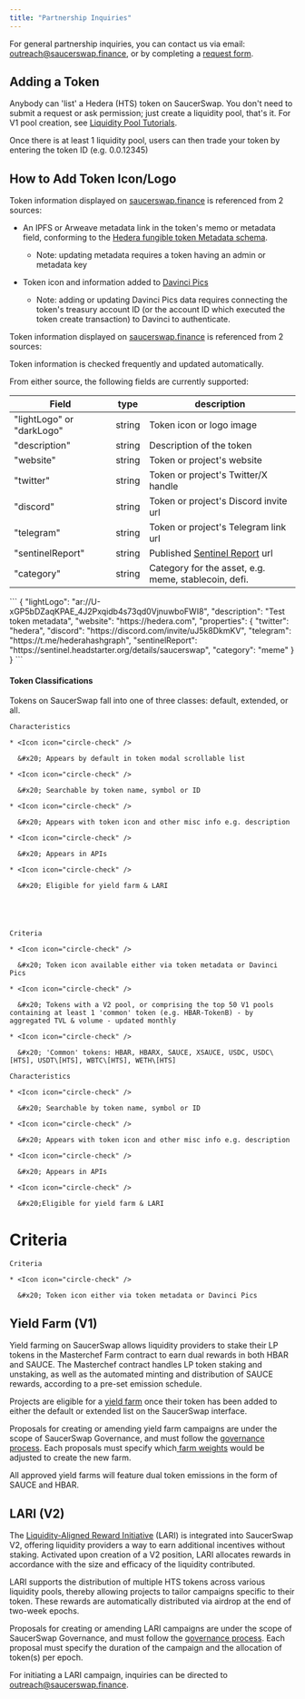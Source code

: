 ```yaml
---
title: "Partnership Inquiries"
---
```


For general partnership inquiries, you can contact us via email: [outreach@saucerswap.finance](mailto:outreach@saucerswap.finance), or by completing a [request form](https://z30ev00547x.typeform.com/to/YBGqwGup).

## Adding a Token[](#adding-a-token)

Anybody can 'list' a Hedera (HTS) token on SaucerSwap. You don't need to submit a request or ask permission; just create a liquidity pool, that's it. For V1 pool creation, see [Liquidity Pool Tutorials](https://docs.saucerswap.finance/get-started/saucerswap-tutorials/liquidity/saucerswap-v1).

Once there is at least 1 liquidity pool, users can then trade your token by entering the token ID (e.g. 0.0.12345)

## How to Add Token Icon/Logo[](#how-to-add-token-icon-logo)

Token information displayed on [saucerswap.finance](https://saucerswap.finance) is referenced from 2 sources:

* An IPFS or Arweave metadata link in the token's memo or metadata field, conforming to the [Hedera fungible token Metadata schema](https://hips.hedera.com/hip/hip-405#schema).

  * Note: updating metadata requires a token having an admin or metadata key

* Token icon and information added to [Davinci Pics](https://davincigraph.io/#pics_home)

  * Note: adding or updating Davinci Pics data requires connecting the token's treasury account ID (or the account ID which executed the token create transaction) to Davinci to authenticate.

Token information displayed on [saucerswap.finance](https://saucerswap.finance) is referenced from 2 sources:

<Info>
  Token information is checked frequently and updated automatically.
</Info>

From either source, the following fields are currently supported:

| Field                     | type   | description                                                        |
| ------------------------- | ------ | ------------------------------------------------------------------ |
| "lightLogo" or "darkLogo" | string | Token icon or logo image                                           |
| "description"             | string | Description of the token                                           |
| "website"                 | string | Token or project's website                                         |
| "twitter"                 | string | Token or project's Twitter/X handle                                |
| "discord"                 | string | Token or project's Discord invite url                              |
| "telegram"                | string | Token or project's Telegram link url                               |
| "sentinelReport"          | string | Published [Sentinel Report](https://sentinel.headstarter.org/) url |
| "category"                | string | Category for the asset, e.g. meme, stablecoin, defi.               |

<Accordion title="Example Metadata" defaultOpen={false}>
  ```
  {
    "lightLogo": "ar://U-xGP5bDZaqKPAE_4J2Pxqidb4s73qd0VjnuwboFWI8",
    "description": "Test token metadata",
    "website": "https://hedera.com",
    "properties": {
      "twitter": "hedera",
      "discord": "https://discord.com/invite/uJ5k8DkmKV",
      "telegram": "https://t.me/hederahashgraph",
      "sentinelReport": "https://sentinel.headstarter.org/details/saucerswap",
      "category": "meme"
    }
  }
  ```
</Accordion>

#### Token Classifications [](#token-classifications)

Tokens on SaucerSwap fall into one of three classes: default, extended, or all.

<CardGroup cols="2">
  <Card title="Default">


    Characteristics

    * <Icon icon="circle-check" />

      &#x20; Appears by default in token modal scrollable list

    * <Icon icon="circle-check" />

      &#x20; Searchable by token name, symbol or ID

    * <Icon icon="circle-check" />

      &#x20; Appears with token icon and other misc info e.g. description

    * <Icon icon="circle-check" />

      &#x20; Appears in APIs

    * <Icon icon="circle-check" />

      &#x20; Eligible for yield farm & LARI





    Criteria

    * <Icon icon="circle-check" />

      &#x20; Token icon available either via token metadata or Davinci Pics

    * <Icon icon="circle-check" />

      &#x20; Tokens with a V2 pool, or comprising the top 50 V1 pools containing at least 1 'common' token (e.g. HBAR-TokenB) - by aggregated TVL & volume - updated monthly

    * <Icon icon="circle-check" />

      &#x20; 'Common' tokens: HBAR, HBARX, SAUCE, XSAUCE, USDC, USDC\[HTS], USDT\[HTS], WBTC\[HTS], WETH\[HTS]
  </Card>

  <Card title="Extended">


    Characteristics

    * <Icon icon="circle-check" />

      &#x20; Searchable by token name, symbol or ID

    * <Icon icon="circle-check" />

      &#x20; Appears with token icon and other misc info e.g. description

    * <Icon icon="circle-check" />

      &#x20; Appears in APIs

    * <Icon icon="circle-check" />

      &#x20;Eligible for yield farm & LARI



# Criteria

    Criteria

    * <Icon icon="circle-check" />

      &#x20; Token icon either via token metadata or Davinci Pics
  </Card>
</CardGroup>

## Yield Farm (V1)

Yield farming on SaucerSwap allows liquidity providers to stake their LP tokens in the Masterchef Farm contract to earn dual rewards in both HBAR and SAUCE. The Masterchef contract handles LP token staking and unstaking, as well as the automated minting and distribution of SAUCE rewards, according to a pre-set emission schedule.

Projects are eligible for a [yield farm](/o/BOkM6pAr15Wrz4Gy8QVh/s/5hXF6kx1TaOoCMAhLCv3/protocol/saucerswap-v1#yield-farm) once their token has been added to either the default or extended list on the SaucerSwap interface.

Proposals for creating or amending yield farm campaigns are under the scope of SaucerSwap Governance, and must follow the [governance process](https://docs.saucerswap.finance/governance/overview#governance-process). Each proposals must specify which[ farm weights](https://docs.saucerswap.finance/protocol/saucerswap-v1/farm-weights) would be adjusted to create the new farm.

All approved yield farms will feature dual token emissions in the form of SAUCE and HBAR.

## LARI (V2)

The [Liquidity-Aligned Reward Initiative](/o/BOkM6pAr15Wrz4Gy8QVh/s/5hXF6kx1TaOoCMAhLCv3/protocol/saucerswap-v2#liquidity-aligned-reward-initiative-lari) (LARI) is integrated into SaucerSwap V2, offering liquidity providers a way to earn additional incentives without staking. Activated upon creation of a V2 position, LARI allocates rewards in accordance with the size and efficacy of the liquidity contributed.

LARI supports the distribution of multiple HTS tokens across various liquidity pools, thereby allowing projects to tailor campaigns specific to their token. These rewards are automatically distributed via airdrop at the end of two-week epochs.

Proposals for creating or amending LARI campaigns are under the scope of SaucerSwap Governance, and must follow the [governance process](https://docs.saucerswap.finance/governance/overview#governance-process). Each proposal must specify the duration of the campaign and the allocation of token(s) per epoch.

For initiating a LARI campaign, inquiries can be directed to [outreach@saucerswap.finance](mailto:outreach@saucerswap.finance).